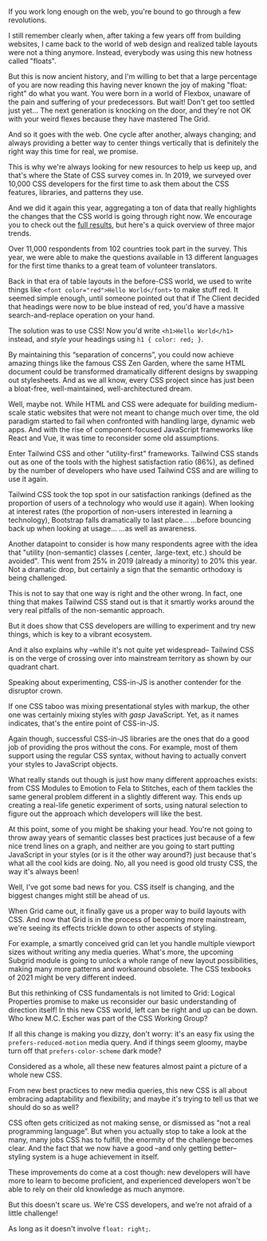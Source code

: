 
<Heading text="The Only Constant Is Change" />

If you work long enough on the web, you're bound to go through a few revolutions.

I still remember clearly when, after taking a few years off from building websites, I came back to the world of web design and realized table layouts were not a thing anymore. Instead, everybody was using this new hotness called "floats".

But this is now ancient history, and I'm willing to bet that a large percentage of you are now reading this having never known the joy of making "float: right" do what you want. You were born in a world of Flexbox, unaware of the pain and suffering of your predecessors. But wait! Don't get too settled just yet… The next generation is knocking on the door, and they're not OK with your weird flexes because they have mastered The Grid.

And so it goes with the web. One cycle after another, always changing; and always providing a better way to center things vertically that is definitely the right way this time for real, we promise.

This is why we're always looking for new resources to help us keep up, and that's where the State of CSS survey comes in. In 2019, we surveyed over 10,000 CSS developers for the first time to ask them about the CSS features, libraries, and patterns they use.

And we did it again this year, aggregating a ton of data that really highlights the changes that the CSS world is going through right now. We encourage you to check out the [full results](/), but here's a quick overview of three major trends.

<Block id="country">
    <Overlay>Over 11,000 respondents from 102 countries took part in the survey.</Overlay>
    <Overlay>
        This year, we were able to make the questions available in 13 different languages for the
        first time thanks to a great team of volunteer translators.
    </Overlay>
</Block>

<Heading text="The Era Of Utility-First CSS" />

Back in that era of table layouts in the before-CSS world, we used to write things like `<font color="red">Hello World</font>` to make stuff red. It seemed simple enough, until someone pointed out that if The Client decided that headings were now to be blue instead of red, you'd have a massive search-and-replace operation on your hand.

The solution was to use CSS! Now you'd write `<h1>Hello World</h1>` instead, and _style_ your headings using `h1 { color: red; }`.

By maintaining this “separation of concerns”, you could now achieve amazing things like the famous CSS Zen Garden, where the same HTML document could be transformed dramatically different designs by swapping out stylesheets. And as we all know, every CSS project since has just been a bloat-free, well-maintained, well-architectured dream.

Well, maybe not. While HTML and CSS were adequate for building medium-scale static websites that were not meant to change much over time, the old paradigm started to fail when confronted with handling large, dynamic web apps. And with the rise of component-focused JavaScript frameworks like React and Vue, it was time to reconsider some old assumptions.

Enter Tailwind CSS and other "utility-first" frameworks. Tailwind CSS stands out as one of the tools with the highest satisfaction ratio (86%), as defined by the number of developers who have used Tailwind CSS and are willing to use it again.

<Block id="css_frameworks_experience_ranking">
    <Overlay id="satisfaction">Tailwind CSS took the top spot in our satisfaction rankings (defined as the proportion of users of a technology who would use it again).</Overlay>
    <Overlay id="interest">When looking at interest rates (the proportion of non-users interested in learning a technology), Bootstrap falls dramatically to last place…</Overlay>
    <Overlay id="usage">…before bouncing back up when looking at usage…</Overlay>
    <Overlay id="awareness">…as well as awareness. </Overlay>
</Block>

Another datapoint to consider is how many respondents agree with the idea that "utility (non-semantic) classes (.center, .large-text, etc.) should be avoided". This went from 25% in 2019 (already a minority) to 20% this year. Not a dramatic drop, but certainly a sign that the semantic orthodoxy is being challenged.

<Block id="utility_classes_to_be_avoided" />

This is not to say that one way is right and the other wrong. In fact, one thing that makes Tailwind CSS stand out is that it smartly works around the very real pitfalls of the non-semantic approach.

But it does show that CSS developers are willing to experiment and try new things, which is key to a vibrant ecosystem.

And it also explains why –while it's not quite yet widespread– Tailwind CSS is on the verge of crossing over into mainstream territory as shown by our quadrant chart.

<Block id="scatterplot_overview" legend="Tailwind CSS might soon enter the “Adopt” quadrant." />

<Heading text="The CSS-in-JS Battleground" />

Speaking about experimenting, CSS-in-JS is another contender for the disruptor crown.

If one CSS taboo was mixing presentational styles with markup, the other one was certainly mixing styles with _gasp_ JavaScript. Yet, as it names indicates, that's the entire point of CSS-in-JS.

Again though, successful CSS-in-JS libraries are the ones that do a good job of providing the pros without the cons. For example, most of them support using the regular CSS syntax, without having to actually convert your styles to JavaScript objects.

<Block
    id="css_in_js_section_streams"
    legend="Most CSS-in-JS libraries show a positive trend over the past year"
    size="l"
/>

What really stands out though is just how many different approaches exists: from CSS Modules to Emotion to Fela to Stitches, each of them tackles the same general problem different in a slightly different way. This ends up creating a real-life genetic experiment of sorts, using natural selection to figure out the approach which developers will like the best.

<Block id="css_in_js_experience_marimekko" size="l" />

<Heading text="Rethinking CSS From the Ground Up" />

At this point, some of you might be shaking your head. You're not going to throw away years of semantic classes best practices just because of a few nice trend lines on a graph, and neither are you going to start putting JavaScript in your styles (or is it the other way around?) just because that's what all the cool kids are doing. No, all you need is good old trusty CSS, the way it's always been!

Well, I've got some bad news for you. CSS itself is changing, and the biggest changes might still be ahead of us.

<Block id="grid" />

When Grid came out, it finally gave us a proper way to build layouts with CSS. And now that Grid is in the process of becoming more mainstream, we're seeing its effects trickle down to other aspects of styling.

For example, a smartly conceived grid can let you handle multiple viewport sizes without writing any media queries. What's more, the upcoming Subgrid module is going to unlock a whole range of new layout possibilities, making many more patterns and workaround obsolete. The CSS texbooks of 2021 might be very different indeed.

<Block id="subgrid" />

But this rethinking of CSS fundamentals is not limited to Grid: Logical Properties promise to make us reconsider our basic understanding of direction itself! In this new CSS world, left can be right and up can be down. Who knew M.C. Escher was part of the CSS Working Group?

<Block id="logical_properties" />

If all this change is making you dizzy, don't worry: it's an easy fix using the `prefers-reduced-motion` media query. And if things seem gloomy, maybe turn off that `prefers-color-scheme` dark mode?

<Block id="prefers_reduced_motion" />

<Block id="prefers_color_scheme" />

Considered as a whole, all these new features almost paint a picture of a whole new CSS.

<Block id="features_overview" legend="An overview of new and upcoming CSS features." />

<Heading text="The New CSS" />

From new best practices to new media queries, this new CSS is all about embracing adaptability and flexibility; and maybe it's trying to tell us that we should do so as well?

<Block id="css_is_programming_language" />

CSS often gets criticized as not making sense, or dismissed as “not a real programming language”. But when you actually stop to take a look at the many, many jobs CSS has to fulfill, the enormity of the challenge becomes clear. And the fact that we now have a good –and only getting better– styling system is a huge achievement in itself.

These improvements do come at a cost though: new developers will have more to learn to become proficient, and experienced developers won't be able to rely on their old knowledge as much anymore.

<Block id="state_of_css" />

But this doesn't scare us. We're CSS developers, and we're not afraid of a little challenge!

As long as it doesn't involve `float: right;`.

<Newsletter />
